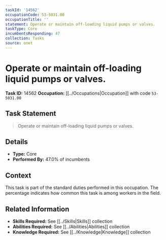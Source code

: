 ```yaml
---
taskId: '14562'
occupationCode: 53-5031.00
occupationTitle: ''
statement: Operate or maintain off-loading liquid pumps or valves.
taskType: Core
incumbentsResponding: 47
collection: Tasks
source: onet
---
```

# Operate or maintain off-loading liquid pumps or valves.

**Task ID:** 14562
**Occupation:** [[../Occupations|Occupation]] with code `53-5031.00`

## Task Statement

> Operate or maintain off-loading liquid pumps or valves.

## Details

- **Type:** Core
- **Performed By:** 47.0% of incumbents

## Context

This task is part of the standard duties performed in this occupation. The percentage indicates how common this task is among workers in the field.

## Related Information

- **Skills Required:** See [[../Skills|Skills]] collection
- **Abilities Required:** See [[../Abilities|Abilities]] collection
- **Knowledge Required:** See [[../Knowledge|Knowledge]] collection
